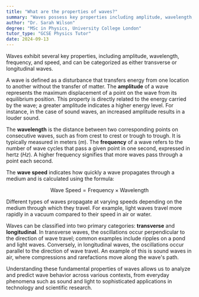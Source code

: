 ```yaml
---
title: "What are the properties of waves?"
summary: "Waves possess key properties including amplitude, wavelength, frequency, and speed, and can be classified as either transverse or longitudinal."
author: "Dr. Sarah Wilson"
degree: "MSc in Physics, University College London"
tutor_type: "GCSE Physics Tutor"
date: 2024-09-13
---
```


Waves exhibit several key properties, including amplitude, wavelength, frequency, and speed, and can be categorized as either transverse or longitudinal waves.

A wave is defined as a disturbance that transfers energy from one location to another without the transfer of matter. The **amplitude** of a wave represents the maximum displacement of a point on the wave from its equilibrium position. This property is directly related to the energy carried by the wave; a greater amplitude indicates a higher energy level. For instance, in the case of sound waves, an increased amplitude results in a louder sound.

The **wavelength** is the distance between two corresponding points on consecutive waves, such as from crest to crest or trough to trough. It is typically measured in meters ($m$). The **frequency** of a wave refers to the number of wave cycles that pass a given point in one second, expressed in hertz ($Hz$). A higher frequency signifies that more waves pass through a point each second.

The **wave speed** indicates how quickly a wave propagates through a medium and is calculated using the formula:

$$
\text{Wave Speed} = \text{Frequency} \times \text{Wavelength}
$$

Different types of waves propagate at varying speeds depending on the medium through which they travel. For example, light waves travel more rapidly in a vacuum compared to their speed in air or water.

Waves can be classified into two primary categories: **transverse** and **longitudinal**. In transverse waves, the oscillations occur perpendicular to the direction of wave travel; common examples include ripples on a pond and light waves. Conversely, in longitudinal waves, the oscillations occur parallel to the direction of wave travel. An example of this is sound waves in air, where compressions and rarefactions move along the wave's path.

Understanding these fundamental properties of waves allows us to analyze and predict wave behavior across various contexts, from everyday phenomena such as sound and light to sophisticated applications in technology and scientific research.
    